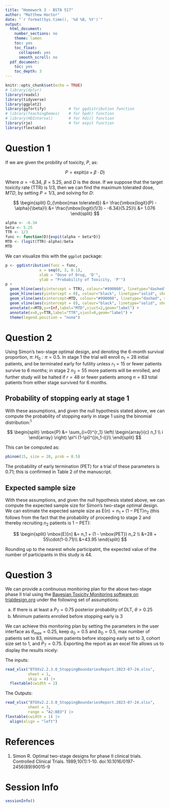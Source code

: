```yaml
---
title: "Homework 3 - BSTA 517"
author: "Matthew Hoctor"
date: "`r format(Sys.time(), '%d %B, %Y')`"
output:
  html_document:
    number_sections: no
    theme: lumen
    toc: yes
    toc_float:
      collapsed: yes
      smooth_scroll: no
  pdf_document:
    toc: yes
    toc_depth: 3
---
```


```r
knitr::opts_chunk$set(echo = TRUE)
# library(dplyr)
library(readxl)
library(tidyverse)
library(ggplot2)
library(ggfortify)          # for ggdistribution function
# library(TeachingDemos)    # for hpd() function
# library(HDInterval)       # for hdi() function
library(rje)                # for expit function
library(flextable)
```

# Question 1

If we are given the probility of toxicity, $P$, as:

$$P = \mbox{expit}(\alpha + \beta \cdot D)$$

Where $\alpha = -6.34$, $\beta = 5.25$, and $D$ is the dose.  If we suppose that the target toxicity rate (TTR) is $1/3$, then we can find the maximum tolerated dose, $MTD$, by setting $P = 1/3$, and solving for $D$:

$$
\begin{split}
D_{\mbox{max tolerated}} &= \frac{\mbox{logit}(P) - \alpha}{\beta}\\
&= \frac{\mbox{logit}(1/3) - -6.34}{5.25}\\
&= 1.076
\end{split}
$$

```r
alpha <- -6.34
beta <- 5.25
TTR <- 1/3
func <- function(D){expit(alpha + beta*D)}
MTD <- (logit(TTR)-alpha)/beta
MTD
```

\pagebreak

We can visualize this with the `ggplot` package:

```r
p <- ggdistribution(func = func, 
               x = seq(0, 3, 0.1),
               xlab = "Dose of Drug, 'D'",
               ylab = "Probability of Toxicity, 'P'")
p + 
  geom_hline(aes(yintercept = TTR), colour="#990000", linetype="dashed", show.legend = FALSE) + 
  geom_hline(aes(yintercept = 0), colour="black", linetype="solid", show.legend = FALSE) + 
  geom_vline(aes(xintercept=MTD, colour="#990000", linetype="dashed", show.legend = FALSE)) +
  geom_vline(aes(xintercept = 0), colour="black", linetype="solid", show.legend = FALSE) + 
  annotate(x=MTD,y=+Inf,label="MTD",vjust=2,geom="label") +
  annotate(x=0,y=TTR,label="TTR",vjust=0,geom="label") +
  theme(legend.position = "none")
```

# Question 2

Using Simon's two-stage optimal design, and denoting the 6-month survival proportion, $\pi$: $H_0: \pi = 0.5$.  In stage 1 the trial will enroll $n_1 = 28$ initial patients, and  be terminated early for futility unless $r_1 = 15$ or fewer patients survive to 6 months; in stage 2 $n_2 = 55$ more patients will be enrolled, and further study will be halted if $r= 48$ or fewer patients among $n = 83$ total patients from either stage survived for 6 months.  

## Probability of stopping early at stage 1

With these assumptions, and given the null hypothesis stated above, we can compute the probability of stopping early in stage 1 using the binomial distribution:^1^

$$
\begin{split}
\mbox{P} &= \sum_{i=0}^{r_1} \left( \begin{array}{c} n_1 \\ i \end{array} \right) \pi^i (1-\pi)^{(n_1-i)}\\
\end{split}
$$

This can be computed as:

```r
pbinom(15, size = 28, prob = 0.5)
```

The probability of early termination (PET) for a trial of these parameters is 0.71; this is confirmed in Table 2 of the manuscript.

## Expected sample size 

With these assumptions, and given the null hypothesis stated above, we can compute the expected sample size for Simon's two-stage optimal design.  We can estimate the expected sample size as $\mbox{E}(n) = n_1 + (1-\mbox{PET})n_2$ (this follows from the fact that the probability of proceeding to stage 2 and thereby recruiting $n_2$ patients is $1-\mbox{PET}$):

$$
\begin{split}
\mbox{E}[n] &= n_1 + (1 - \mbox{PET}) n_2 \\
&=28 + 55\cdot(1-0.71)\\
&=43.95
\end{split}
$$

Rounding up to the nearest whole participatnt, the expected value of the number of participants in this study is 44.

# Question 3

We can provide a continuous monitoring plan for the above two-stage phase II trial using the [Bayesian Toxicity Monitoring software on trialdesign.org](https://trialdesign.org/one-pageshell.html#BTOX) under the following set of assumptions:

 a. If there is at least a $P_T = 0.75$ posterior probability of DLT, $\theta > 0.25$
 b. Minimum patients enrolled before stopping early is 3

We can achieve this monitoring plan by setting the parameters in the user interface as $\theta_{max} = 0.25$, keep $a_0 = 0.5$ and $b_0 = 0.5$, max number of patients set to $83$, minimum patients before stopping early set to $3$, cohort size set to $1$, and $P_T = 0.75$.  Exporting the report as an excel file allows us to display the results nicely:

The inputs:

```r
read_xlsx("BTOXv2.2.3.0_StoppingBoundariesReport.2023-07-24.xlsx", 
          sheet = 1,
          skip = 4) |>
  flextable(cwidth = 2)
```

The Outputs:

```r
read_xlsx("BTOXv2.2.3.0_StoppingBoundariesReport.2023-07-24.xlsx", 
          sheet = 3,
          range = "A2:B83") |>
flextable(cwidth = 1) |>
  align(align = "left")
```

# References

1. Simon R. Optimal two-stage designs for phase II clinical trials. Controlled Clinical Trials. 1989;10(1):1-10. doi:10.1016/0197-2456(89)90015-9

# Session Info

```r
sessionInfo()
```